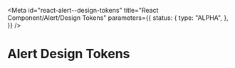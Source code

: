 <!-- @license CC0-1.0 -->


<Meta
  id="react-alert--design-tokens"
  title="React Component/Alert/Design Tokens"
  parameters={{
    status: {
      type: "ALPHA",
    },
  }}
/>

# Alert Design Tokens

<ComponentTokensSection tokens={tokens} definition={tokensDefinition} component="utrecht-alert" />
